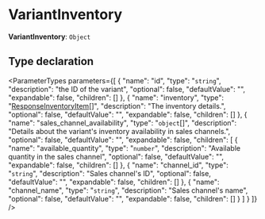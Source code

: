 
# VariantInventory

 **VariantInventory**: `Object`

## Type declaration

<ParameterTypes parameters={[
  {
    "name": "id",
    "type": "`string`",
    "description": "the ID of the variant",
    "optional": false,
    "defaultValue": "",
    "expandable": false,
    "children": []
  },
  {
    "name": "inventory",
    "type": "[ResponseInventoryItem](medusa.ResponseInventoryItem.mdx)[]",
    "description": "The inventory details.",
    "optional": false,
    "defaultValue": "",
    "expandable": false,
    "children": []
  },
  {
    "name": "sales_channel_availability",
    "type": "`object`[]",
    "description": "Details about the variant's inventory availability in sales channels.",
    "optional": false,
    "defaultValue": "",
    "expandable": false,
    "children": [
      {
        "name": "available_quantity",
        "type": "`number`",
        "description": "Available quantity in the sales channel",
        "optional": false,
        "defaultValue": "",
        "expandable": false,
        "children": []
      },
      {
        "name": "channel_id",
        "type": "`string`",
        "description": "Sales channel's ID",
        "optional": false,
        "defaultValue": "",
        "expandable": false,
        "children": []
      },
      {
        "name": "channel_name",
        "type": "`string`",
        "description": "Sales channel's name",
        "optional": false,
        "defaultValue": "",
        "expandable": false,
        "children": []
      }
    ]
  }
]} />
